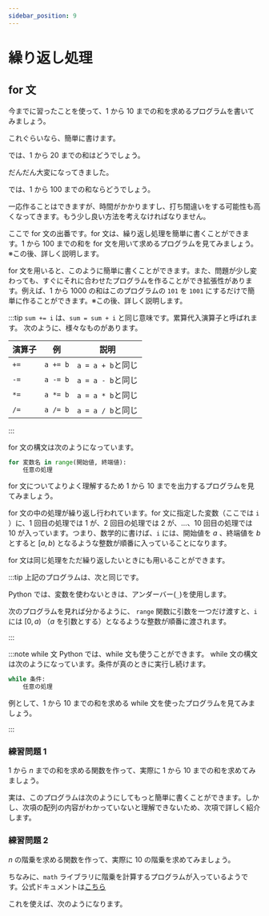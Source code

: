 ```yaml
---
sidebar_position: 9
---
```



# 繰り返し処理

## for 文

今までに習ったことを使って、1 から 10 までの和を求めるプログラムを書いてみましょう。

<ViewSource path="/for/sum_1to10.ipynb" />

これぐらいなら、簡単に書けます。

では、1 から 20 までの和はどうでしょう。

<ViewSource path="/for/sum_1to20.ipynb" />

だんだん大変になってきました。

では、1 から 100 までの和ならどうでしょう。

<ViewSource path="/for/sum_1to100.ipynb" />

一応作ることはできますが、時間がかかりますし、打ち間違いをする可能性も高くなってきます。もう少し良い方法を考えなければなりません。

ここで for 文の出番です。for 文は、繰り返し処理を簡単に書くことができます。1 から 100 までの和を for 文を用いて求めるプログラムを見てみましょう。※この後、詳しく説明します。

<ViewSource path="/for/for_sum_1to100.ipynb" />

for 文を用いると、このように簡単に書くことができます。また、問題が少し変わっても、すぐにそれに合わせたプログラムを作ることができ拡張性があります。例えば、1 から 1000 の和はこのプログラムの `101` を `1001` にするだけで簡単に作ることができます。※この後、詳しく説明します。

<ViewSource path="/for/for_sum_1to1000.ipynb" />

:::tip
`sum += i` は、`sum = sum + i` と同じ意味です。累算代入演算子と呼ばれます。
次のように、様々なものがあります。

| 演算子 | 例       | 説明              |
| ------ | -------- | ----------------- |
| `+=`   | `a += b` | `a = a + b`と同じ |
| `-=`   | `a -= b` | `a = a - b`と同じ |
| `*=`   | `a *= b` | `a = a * b`と同じ |
| `/=`   | `a /= b` | `a = a / b`と同じ |

:::

for 文の構文は次のようになっています。

```python
for 変数名 in range(開始値, 終端値):
    任意の処理
```

for 文についてよりよく理解するため 1 から 10 までを出力するプログラムを見てみましょう。

<ViewSource path="/for/for_1to10.ipynb" />

for 文の中の処理が繰り返し行われています。for 文に指定した変数（ここでは `i` ）に、1 回目の処理では 1 が、2 回目の処理では 2 が、…、10 回目の処理では 10 が入っています。つまり、数学的に書けば、`i` には、開始値を $a$ 、終端値を $b$ とすると $[a,b)$ となるような整数が順番に入っていることになります。

for 文は同じ処理をただ繰り返したいときにも用いることができます。

<ViewSource path="/for/for_hello.ipynb" />

:::tip
上記のプログラムは、次と同じです。

<ViewSource path="/for/for_hello2.ipynb" />

Python では、変数を使わないときは、アンダーバー(`_`)を使用します。

次のプログラムを見れば分かるように、 `range` 関数に引数を一つだけ渡すと、`i` には $[0, a)$ （$a$ を引数とする）となるような整数が順番に渡されます。

<ViewSource path="/for/range.ipynb" />
:::

:::note while 文
Python では、while 文も使うことができます。
while 文の構文は次のようになっています。条件が真のときに実行し続けます。

```python
while 条件:
    任意の処理
```

例として、1 から 10 までの和を求める while 文を使ったプログラムを見てみましょう。

<ViewSource path="/for/while.ipynb" />

:::

### 練習問題 1

$1$ から $n$ までの和を求める関数を作って、実際に 1 から 10 までの和を求めてみましょう。

<Answer>
<ViewSource path="/for/upto.ipynb" />

実は、このプログラムは次のようにしてもっと簡単に書くことができます。しかし、次項の配列の内容がわかっていないと理解できないため、次項で詳しく紹介します。

<ViewSource path="/for/upto_sum.ipynb" />
</Answer>

### 練習問題 2

$n$ の階乗を求める関数を作って、実際に 10 の階乗を求めてみましょう。

<Answer>
<ViewSource path="/for/factorial.ipynb" />

ちなみに、`math` ライブラリに階乗を計算するプログラムが入っているようです。公式ドキュメントは[こちら](https://docs.python.org/ja/3/library/math.html#math.factorial)

これを使えば、次のようになります。

<ViewSource path="/for/factorial_lib.ipynb" />
</Answer>
